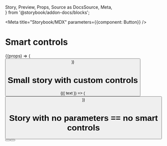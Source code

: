   Story,
  Preview,
  Props,
  Source as DocsSource,
  Meta,  
} from '@storybook/addon-docs/blocks';


<Meta title="Storybook/MDX" parameters={{component: Button}} />

# Smart controls
<BlockContextProvider>
  <ComponentSource of={Button} title='Component source' />
</BlockContextProvider>  

<Story id="." />

<BlockContextProvider>
  <StorySource id="." />
</BlockContextProvider>

<Props of={Button} />


<Preview>
  <Story name="smart story">
    {(props) => (
      <Button label="default" {...props}/>
    )}  
  </Story>
</Preview>


# Small story with custom controls

<Preview>
  <Story name="small story" 
    controls={{
      text: {type: 'text', value: 'Hello'},
    }}
    >
    {({ text }) => (
      <Button label={text}/>
    )}  
  </Story>
</Preview>

<BlockContextProvider>
  <ControlsTable name="small story" />
</BlockContextProvider>  

# Story with no parameters == no smart controls

<Preview>
  <Story name="no controls">
      <Button label="Hello"/>
      <Button label="Second button"/>
  </Story>
</Preview>
